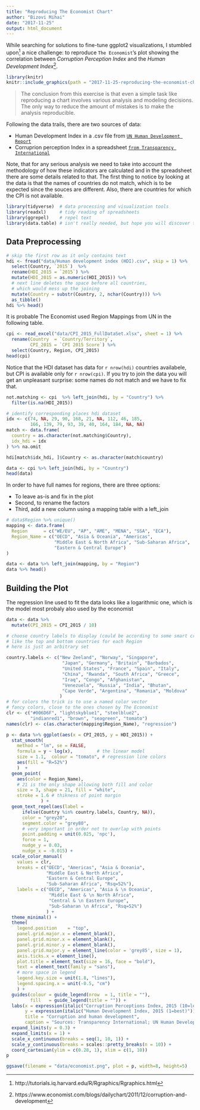 ```yaml
---
title: "Reproducing The Economist Chart"
author: "Bizovi Mihai"
date: "2017-11-25"
output: html_document
---
```


While searching for solutions to fine-tune ggplot2 visualizations, I stumbled upon^[http://tutorials.iq.harvard.edu/R/Rgraphics/Rgraphics.html] a nice challenge: to reproduce `The Economist`'s plot showing the correlation between *Corruption Perception Index* and the *Human Development Index*^[https://www.economist.com/blogs/dailychart/2011/12/corruption-and-development]. 

```r
library(knitr)
knitr::include_graphics(path = "2017-11-25-reproducing-the-economist-chart_files/figure-html/econ.png")
```


> The conclusion from this exercise is that even a simple task like reproducing a chart involves various analysis and modeling decisions. The only way to reduce the amount of mistakes is to make the analysis reproducible. 

Following the data trails, there are two sources of data: 

* Human Development Index in a .csv file from [`UN Human Development Report`](http://hdr.undp.org/en/data)
* Corruprion perception Index in a spreadsheet [`from Transparency International`](https://www.transparency.org/cpi2015)

Note, that for any serious analysis we need to take into account the methodology of how these indicators are calculated and in the spreadsheet there are some details related to that. The first thing to notice by looking at the data is that the names of countries do not match, which is to be expected since the souces are different. Also, there are countries for which the CPI is not available.  

```r
library(tidyverse)  # data processing and visualization tools
library(readxl)     # tidy reading of spreadsheets
library(ggrepel)    # repel text
library(data.table) # isn't really needed, but hope you will discover this amazing package
```

## Data Preprocessing
```r
# skip the first row as it only contains text
hdi <- fread("data/Human development index (HDI).csv", skip = 1) %>% 
  select(Country, `2015`)  %>% 
  rename(HDI_2015 = `2015`) %>% 
  mutate(HDI_2015 = as.numeric(HDI_2015)) %>% 
  # next line deletes the space before all countries, 
  # which would mess up the joining
  mutate(Country = substr(Country, 2, nchar(Country))) %>% 
  as_tibble()
hdi %>% head()
```
It is probable The Economist used Region Mappings from UN in the following table. 
```r
cpi <- read_excel("data/CPI_2015_FullDataSet.xlsx", sheet = 1) %>% 
  rename(Country  = `Country/Territory`, 
         CPI_2015 = `CPI 2015 Score`) %>% 
  select(Country, Region, CPI_2015)
head(cpi)
```

Notice that the HDI dataset has data for `r nrow(hdi)` countries availabele, but CPI is available only for `r nrow(cpi)`. If you try to join the data you will get an unpleasant surprise: some names do not match and we have to fix that. 

```r
not.matching <- cpi  %>% left_join(hdi, by = "Country") %>% 
  filter(is.na(HDI_2015))

# identify corresponding places hdi dataset
idx <- c(74, NA, 29, 90, 168, 21, NA, 112, 46, 185,
         166, 139, 79, 93, 39, 40, 164, 184, NA, NA)
match <- data.frame(
  country = as.character(not.matching$Country),
  idx_hdi = idx
) %>% na.omit

hdi[match$idx_hdi, ]$Country <- as.character(match$country)

data <- cpi %>% left_join(hdi, by = "Country")
head(data)
```

In order to have full names for regions, there are three options: 

* To leave as-is and fix in the plot
* Second, to rename the factors
* Third, add a new column using a mapping table with a left_join

```r
# data$Region %>% unique()
mapping <- data.frame(
  Region      = c("WE/EU", "AP", "AME", "MENA", "SSA", "ECA"), 
  Region_Name = c("OECD", "Asia & Oceania", "Americas", 
                  "Middle East & North Africa", "Sub-Saharan Africa", 
                  "Eastern & Central Europe")
)

data <- data %>% left_join(mapping, by = "Region")
data %>% head()
```

## Building the Plot

The regression line used to fit the data looks like a logarithmic one, which is the model most probaly also used by the economist
```r
data <- data %>% 
  mutate(CPI_2015 = CPI_2015 / 10)

# choose country labels to display (could be according to some smart criteria)
# like the top and bottom countries for each Region
# here is just an arbitrary set

country.labels <- c("New Zeeland", "Norway", "Singapore", 
                     "Japan", "Germany", "Britain", "Barbados", 
                     "United States", "France", "Spain", "Italy", 
                     "China", "Rwanda", "South Africa", "Greece", 
                     "Iraq", "Congo", "Afghanistan", 
                     "Venezuela", "Russia", "India", "Bhutan", 
                     "Cape Verde", "Argentina", "Romania", "Moldova"
                    )
# for colors the trick is to use a named color vector
# fancy colors, close to the ones chosen by The Economist
clr <- c("#006D6F", "lightskyblue1", "steelblue2", 
         "indianred1", "brown", "seagreen", "tomato")
names(clr) <- c(as.character(mapping$Region_Name), "regression")

p <- data %>% ggplot(aes(x = CPI_2015, y = HDI_2015)) + 
  stat_smooth(
    method = "lm", se = FALSE, 
    formula = y ~ log(x),         # the linear model
    size = 1.1,  colour = "tomato", # regression line colors
    aes(fill = "R=52%")
    )  + 
  geom_point(
    aes(color = Region_Name), 
    # 21 is the only shape allowing both fill and color
    size = 3, shape = 21, fill = "white", 
    stroke = 1.6 # thikness of point margin
             ) + 
  geom_text_repel(aes(label = 
      ifelse(Country %in% country.labels, Country, NA)), 
      color = "grey20",
      segment.color = "grey80",
      # very important in order not to overlap with points
      point.padding = unit(0.025, 'npc'), 
      force = 1, 
      nudge_y = 0.03, 
      nudge_x = -0.015) + 
  scale_color_manual(
    values = clr, 
    breaks = c("OECD", "Americas", "Asia & Oceania", 
               "Middle East & North Africa", 
               "Eastern & Central Europe",
               "Sub-Saharan Africa", "Rsq=52%"),
    labels = c("OECD", "Americas", "Asia & \n Oceania",
                "Middle East & \n North Africa",
                "Central & \n Eastern Europe",
                "Sub-Saharan \n Africa", "Rsq=52%")
               ) +
  theme_minimal() +
  theme(
    legend.position    = "top", 
    panel.grid.major.x = element_blank(), 
    panel.grid.minor.x = element_blank(), 
    panel.grid.minor.y = element_blank(),
    panel.grid.major.y = element_line(color = 'grey85', size = 1), 
    axis.ticks.x = element_line(), 
    plot.title = element_text(size = 16, face = "bold"), 
    text = element_text(family = "sans"), 
    # more space in legend
    legend.key.size = unit(1.8, "lines"), 
    legend.spacing.x = unit(-0.5, "cm")
    ) + 
  guides(colour = guide_legend(nrow  = 1, title = ""),
         fill   = guide_legend(title = "")) +
  labs(x = expression(italic("Corruption Perceptions Index, 2015 (10=least corrupt)")), 
       y = expression(italic("Human Development Index, 2015 (1=best)")), 
       title = "Corruption and human development", 
       caption = "Sources: Transparency International; UN Human Development Report") + 
  expand_limits(y = 0.3) + 
  expand_limits(x = 1) + 
  scale_x_continuous(breaks = seq(1, 10, 1)) +
  scale_y_continuous(breaks = scales::pretty_breaks(n = 10)) + 
  coord_cartesian(ylim = c(0.28, 1), xlim = c(1, 10))
p
```

```r
ggsave(filename = "data/economist.png", plot = p, width=8, height=5)
```




